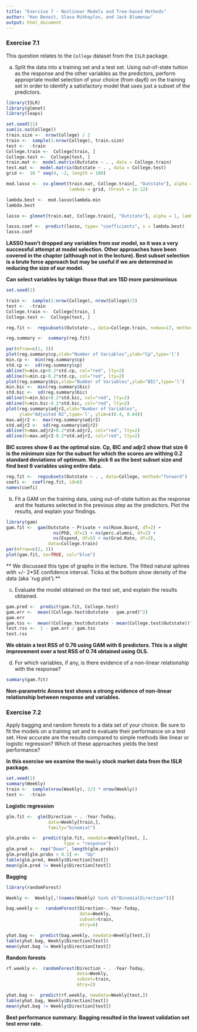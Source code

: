 ```yaml
---
title: "Exercise 7 - Nonlinear Models and Tree-based Methods"
author: "Ken Benoit, Slava Mikhaylov, and Jack Blumenau"
output: html_document
---
```


### Exercise 7.1

This question relates to the `College` dataset from the `ISLR` package.

(a) Split the data into a training set and a test set. Using out-of-state tuition as the response and the other variables as the predictors, perform appropriate model selection of your choice (from day6) on the training set in order to identify a satisfactory model that uses just a subset of the predictors.

```r
library(ISLR)
library(glmnet)
library(leaps)
```

```r
set.seed(11)
sum(is.na(College))
train.size <-  nrow(College) / 2
train <-  sample(1:nrow(College), train.size)
test <-  -train
College.train <-  College[train, ]
College.test <-  College[test, ]
train.mat <-  model.matrix(Outstate ~ . , data = College.train)
test.mat <-  model.matrix(Outstate ~ . , data = College.test)
grid <-  10 ^ seq(4, -2, length = 100)
```


```r
mod.lasso <-  cv.glmnet(train.mat, College.train[, "Outstate"], alpha = 1, 
                        lambda = grid, thresh = 1e-12)

lambda.best <-  mod.lasso$lambda.min
lambda.best

lasso <- glmnet(train.mat, College.train[, "Outstate"], alpha = 1, lambda = grid)

lasso.coef <-  predict(lasso, type= "coefficients", s = lambda.best)
lasso.coef

```

**LASSO hasn't dropped any variables from our model, so it was a very successful attempt at model selection. Other approaches have been covered in the chapter (although not in the lecture). Best subset selection is a brute force approach but may be useful if we are determined in reducing the size of our model.**

**Can select variables by takign those that are 1SD more parsimonious**

```r
set.seed(1)

train <-  sample(1:nrow(College), nrow(College)/2)
test <-  -train
College.train <-  College[train, ]
College.test <-  College[test, ]

reg.fit <-  regsubsets(Outstate~., data=College.train, nvmax=17, method="forward")

reg.summary <-  summary(reg.fit)
```

```r
par(mfrow=c(1, 3))
plot(reg.summary$cp,xlab="Number of Variables",ylab="Cp",type='l')
min.cp <-  min(reg.summary$cp)
std.cp <-  sd(reg.summary$cp)
abline(h=min.cp+0.2*std.cp, col="red", lty=2)
abline(h=min.cp-0.2*std.cp, col="red", lty=2)
plot(reg.summary$bic,xlab="Number of Variables",ylab="BIC",type='l')
min.bic <-  min(reg.summary$bic)
std.bic <-  sd(reg.summary$bic)
abline(h=min.bic+0.2*std.bic, col="red", lty=2)
abline(h=min.bic-0.2*std.bic, col="red", lty=2)
plot(reg.summary$adjr2,xlab="Number of Variables",
     ylab="Adjusted R2",type='l', ylim=c(0.4, 0.84))
max.adjr2 <-  max(reg.summary$adjr2)
std.adjr2 <-  sd(reg.summary$adjr2)
abline(h=max.adjr2+0.2*std.adjr2, col="red", lty=2)
abline(h=max.adjr2-0.2*std.adjr2, col="red", lty=2)
```

**BIC scores show 6 as the optimal size. Cp, BIC and adjr2 show that size 6 is the minimum size for the subset for which the scores are withing 0.2 standard deviations of optimum. We pick 6 as the best subset size and find best 6 variables using entire data.**

```r
reg.fit <-  regsubsets(Outstate ~ . , data=College, method="forward")
coefi <-  coef(reg.fit, id=6)
names(coefi)
```


(b) Fit a GAM on the training data, using out-of-state tuition as the response and the features selected in the previous step as the predictors. Plot the results, and explain your findings.

```r
library(gam)
gam.fit <-  gam(Outstate ~ Private + ns(Room.Board, df=2) + 
                  ns(PhD, df=2) + ns(perc.alumni, df=2) + 
                  ns(Expend, df=5) + ns(Grad.Rate, df=2),
                data=College.train)
par(mfrow=c(2, 3))
plot(gam.fit, se=TRUE, col="blue")
```

** We discussed this type of graphs in the lecture. The fitted natural splines with +/- 2*SE confidence interval. Ticks at the bottom show density of the data (aka `rug plot').**

(c) Evaluate the model obtained on the test set, and explain the results obtained.

```r
gam.pred <-  predict(gam.fit, College.test)
gam.err <-  mean((College.test$Outstate - gam.pred)^2)
gam.err
gam.tss <-  mean((College.test$Outstate - mean(College.test$Outstate))^2)
test.rss <-  1 - gam.err / gam.tss
test.rss
```

**We obtain a test RSS of 0.76 using GAM with 6 predictors. This is a slight improvement over a test RSS of 0.74 obtained using OLS.** 

(d) For which variables, if any, is there evidence of a non-linear relationship with the response?

```r
summary(gam.fit)
```

**Non-parametric Anova test shows a strong evidence of non-linear relationship between response and variables.** 


### Exercise 7.2 

Apply bagging and random forests to a data set of your choice. Be sure to fit the models on a training set and to evaluate their performance on a test set. How accurate are the results compared to simple methods like linear or logistic regression? Which of these approaches yields the best performance?

**In this exercise we examine the `Weekly` stock market data from the ISLR package.**

```r
set.seed(1)
summary(Weekly)
train <-  sample(nrow(Weekly), 2/3 * nrow(Weekly))
test <-  -train
```

**Logistic regression**

```r
glm.fit <-  glm(Direction ~ . -Year-Today, 
                data=Weekly[train,], 
                family="binomial")

glm.probs <-  predict(glm.fit, newdata=Weekly[test, ], 
                      type = "response")
glm.pred <-  rep("Down", length(glm.probs))
glm.pred[glm.probs > 0.5] <-  "Up"
table(glm.pred, Weekly$Direction[test])
mean(glm.pred != Weekly$Direction[test])
```


**Bagging**

```r
library(randomForest)

Weekly <-  Weekly[,!(names(Weekly) %in% c("BinomialDirection"))]

bag.weekly <-  randomForest(Direction~.-Year-Today, 
                            data=Weekly, 
                            subset=train, 
                            mtry=6)

yhat.bag <-  predict(bag.weekly, newdata=Weekly[test,])
table(yhat.bag, Weekly$Direction[test])
mean(yhat.bag != Weekly$Direction[test])
```

**Random forests**

```r
rf.weekly <-  randomForest(Direction ~ . -Year-Today, 
                           data=Weekly, 
                           subset=train, 
                           mtry=2)

yhat.bag <-  predict(rf.weekly, newdata=Weekly[test,])
table(yhat.bag, Weekly$Direction[test])
mean(yhat.bag != Weekly$Direction[test])
```

**Best performance summary: Bagging resulted in the lowest validation set test error rate.**
